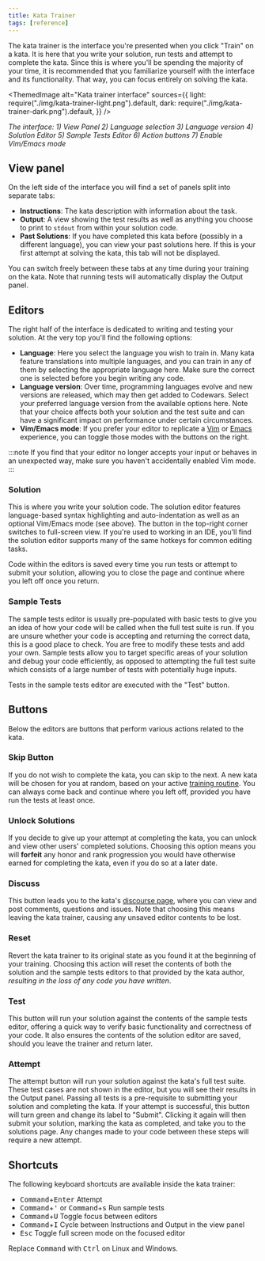 ```yaml
---
title: Kata Trainer
tags: [reference]
---
```



The kata trainer is the interface you're presented when you click "Train" on a kata. It is here that you write your solution, run tests and attempt to complete the kata. Since this is where you'll be spending the majority of your time, it is recommended that you familiarize yourself with the interface and its functionality. That way, you can focus entirely on solving the kata.

<ThemedImage
  alt="Kata trainer interface"
  sources={{
    light: require("./img/kata-trainer-light.png").default,
    dark: require("./img/kata-trainer-dark.png").default,
  }}
/>

*The interface: 1) View Panel 2) Language selection 3) Language version 4) Solution Editor 5) Sample Tests Editor 6) Action buttons 7) Enable Vim/Emacs mode*

## View panel
On the left side of the interface you will find a set of panels split into separate tabs:
- **Instructions**: The kata description with information about the task.
- **Output**: A view showing the test results as well as anything you choose to print to `stdout` from within your solution code.
- **Past Solutions**: If you have completed this kata before (possibly in a different language), you can view your past solutions here. If this is your first attempt at solving the kata, this tab will not be displayed.

You can switch freely between these tabs at any time during your training on the kata. Note that running tests will automatically display the Output panel.

## Editors

The right half of the interface is dedicated to writing and testing your solution. At the very top you'll find the following options:
- **Language**: Here you select the language you wish to train in. Many kata feature translations into multiple languages, and you can train in any of them by selecting the appropriate language here. Make sure the correct one is selected before you begin writing any code.
- **Language version**: Over time, programming languages evolve and new versions are released, which may then get added to Codewars. Select your preferred language version from the available options here. Note that your choice affects both your solution and the test suite and can have a significant impact on performance under certain circumstances.
- **Vim/Emacs mode**: If you prefer your editor to replicate a [Vim](https://codemirror.net/demo/vim.html) or [Emacs](https://codemirror.net/demo/emacs.html) experience, you can toggle those modes with the buttons on the right.

:::note
If you find that your editor no longer accepts your input or behaves in an unexpected way, make sure you haven't accidentally enabled Vim mode.
:::

### Solution
This is where you write your solution code. The solution editor features language-based syntax highlighting and auto-indentation as well as an optional Vim/Emacs mode (see above). The button in the top-right corner switches to full-screen view. If you're used to working in an IDE, you'll find the solution editor supports many of the same hotkeys for common editing tasks.

Code within the editors is saved every time you run tests or attempt to submit your solution, allowing you to close the page and continue where you left off once you return.

### Sample Tests
The sample tests editor is usually pre-populated with basic tests to give you an idea of how your code will be called when the full test suite is run. If you are unsure whether your code is accepting and returning the correct data, this is a good place to check. You are free to modify these tests and add your own. Sample tests allow you to target specific areas of your solution and debug your code efficiently, as opposed to attempting the full test suite which consists of a large number of tests with potentially huge inputs.

Tests in the sample tests editor are executed with the "Test" button.

## Buttons

Below the editors are buttons that perform various actions related to the kata.

### Skip Button
If you do not wish to complete the kata, you can skip to the next. A new kata will be chosen for you at random, based on your active [training routine](/getting-started/finding-kata#personal-trainer). You can always come back and continue where you left off, provided you have run the tests at least once.

### Unlock Solutions
If you decide to give up your attempt at completing the kata, you can unlock and view other users' completed solutions. Choosing this option means you will **forfeit** any honor and rank progression you would have otherwise earned for completing the kata, even if you do so at a later date.

### Discuss
This button leads you to the kata's [discourse page](/concepts/kata/discourse), where you can view and post comments, questions and issues. Note that choosing this means leaving the kata trainer, causing any unsaved editor contents to be lost.

### Reset
Revert the kata trainer to its original state as you found it at the beginning of your training. Choosing this action will reset the contents of both the solution and the sample tests editors to that provided by the kata author, _resulting in the loss of any code you have written_.

### Test
This button will run your solution against the contents of the sample tests editor, offering a quick way to verify basic functionality and correctness of your code. It also ensures the contents of the solution editor are saved, should you leave the trainer and return later.

### Attempt
The attempt button will run your solution against the kata's full test suite. These test cases are not shown in the editor, but you will see their results in the Output panel. Passing all tests is a pre-requisite to submitting your solution and completing the kata. If your attempt is successful, this button will turn green and change its label to "Submit". Clicking it again will then submit your solution, marking the kata as completed, and take you to the solutions page. Any changes made to your code between these steps will require a new attempt.

## Shortcuts

The following keyboard shortcuts are available inside the kata trainer:

- <kbd>Command</kbd>+<kbd>Enter</kbd> Attempt
- <kbd>Command</kbd>+<kbd>'</kbd> or <kbd>Command</kbd>+<kbd>s</kbd> Run sample tests
- <kbd>Command</kbd>+<kbd>U</kbd> Toggle focus between editors
- <kbd>Command</kbd>+<kbd>I</kbd> Cycle between Instructions and Output in the view panel
- <kbd>Esc</kbd> Toggle full screen mode on the focused editor

Replace <kbd>Command</kbd> with <kbd>Ctrl</kbd> on Linux and Windows.
